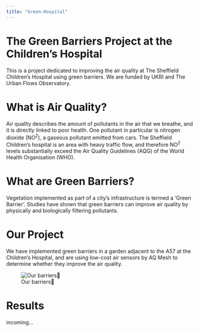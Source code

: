 ```yaml
---
title: "Green-Hospital"
---
```


# The Green Barriers Project at the Children's Hospital

This is a project dedicated to improving the air quality at The Sheffield Children's Hospital using green barriers. We are funded by UKRI and The Urban Flows Observatory.

# What is Air Quality?

Air quality describes the amount of pollutants in the air that we breathe, and it is directly linked to poor health. One pollutant in particular is nitrogen dioxide (NO^2^), a gaseous pollutant emitted from cars. The Sheffield Children's hospital is an area with heavy traffic flow, and therefore NO^2^ levels substantially exceed the Air Quality Guidelines (AQG) of the World Health Organisation (WHO).

# What are Green Barriers?

Vegetation implemented as part of a city's infrastructure is termed a 'Green Barrier'. Studies have shown that green barriers can improve air quality by physically and biologically filtering pollutants.

# Our Project

We have implemented green barriers in a garden adjacent to the A57 at the Children's Hospital, and are using low-cost air sensors by AQ Mesh to determine whether they improve the air quality.

![Our barriers💚](images/IMG_1706.jpeg){fig-align="center"}

# Results

incoming...
